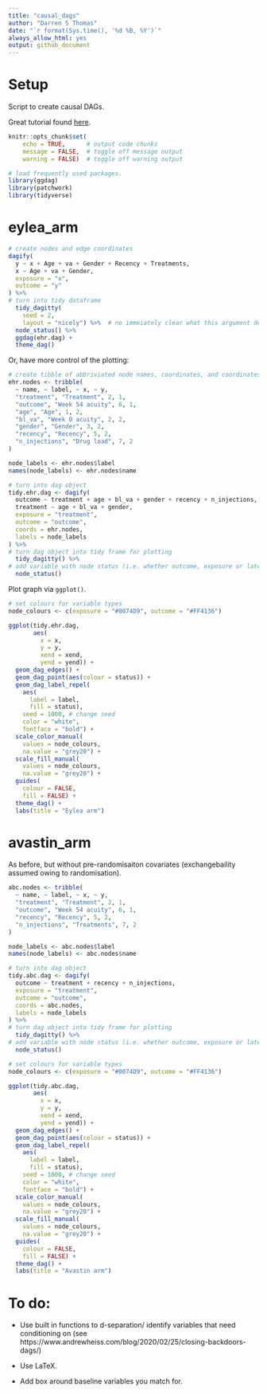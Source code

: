 ```yaml
---
title: "causal_dags"
author: "Darren S Thomas"
date: "`r format(Sys.time(), '%d %B, %Y')`"
always_allow_html: yes
output: github_document
---
```

# Setup

Script to create causal DAGs. 

Great tutorial found [here](https://www.andrewheiss.com/blog/2020/02/25/closing-backdoors-dags/).

```r
knitr::opts_chunk$set(
    echo = TRUE,      # output code chunks
    message = FALSE,  # toggle off message output 
    warning = FALSE)  # toggle off warning output
```

```r
# load frequently used packages.
library(ggdag)
library(patchwork)
library(tidyverse)
```

# eylea_arm

```r
# create nodes and edge coordinates
dagify(
  y ~ x + Age + va + Gender + Recency + Treatments,
  x ~ Age + va + Gender,
  exposure = "x",
  outcome = "y"
) %>% 
# turn into tidy dataframe
  tidy_dagitty(
    seed = 2,
    layout = "nicely") %>%  # no immeiately clear what this argument does
  node_status() %>% 
  ggdag(ehr.dag) +
  theme_dag()
```

Or, have more control of the plotting:

```r
# create tibble of abbriviated node names, coordinates, and coordinates
ehr.nodes <- tribble(
  ~ name, ~ label, ~ x, ~ y,
  "treatment", "Treatment", 2, 1,
  "outcome", "Week 54 acuity", 6, 1,
  "age", "Age", 1, 2,
  "bl_va", "Week 0 acuity", 2, 2,
  "gender", "Gender", 3, 2,
  "recency", "Recency", 5, 2,
  "n_injections", "Drug load", 7, 2 
)
```

```r
node_labels <- ehr.nodes$label
names(node_labels) <- ehr.nodes$name
```

```r
# turn into dag object
tidy.ehr.dag <- dagify(
  outcome ~ treatment + age + bl_va + gender + recency + n_injections,
  treatment ~ age + bl_va + gender,
  exposure = "treatment",
  outcome = "outcome",
  coords = ehr.nodes,
  labels = node_labels
) %>% 
# turn dag object into tidy frame for plotting  
  tidy_dagitty() %>% 
# add variable with node status (i.e. whether outcome, exposure or latent)
  node_status()
```

Plot graph via `ggplot()`.

```r
# set colours for variable types
node_colours <- c(exposure = "#0074D9", outcome = "#FF4136")

ggplot(tidy.ehr.dag, 
       aes(
         x = x, 
         y = y,
         xend = xend,
         yend = yend)) +
  geom_dag_edges() +
  geom_dag_point(aes(colour = status)) +
  geom_dag_label_repel(
    aes(
      label = label,
      fill = status), 
    seed = 1000, # change seed
    color = "white", 
    fontface = "bold") +
  scale_color_manual(
    values = node_colours, 
    na.value = "grey20") +
  scale_fill_manual(
    values = node_colours, 
    na.value = "grey20") +
  guides(
    colour = FALSE, 
    fill = FALSE) +
  theme_dag() +
  labs(title = "Eylea arm")
```

# avastin_arm

As before, but without pre-randomisaiton covariates (exchangebaility assumed owing to randomisation).

```r
abc.nodes <- tribble(
  ~ name, ~ label, ~ x, ~ y,
  "treatment", "Treatment", 2, 1,
  "outcome", "Week 54 acuity", 6, 1,
  "recency", "Recency", 5, 2,
  "n_injections", "Treatments", 7, 2
)
```

```r
node_labels <- abc.nodes$label
names(node_labels) <- abc.nodes$name
```

```r
# turn into dag object
tidy.abc.dag <- dagify(
  outcome ~ treatment + recency + n_injections,
  exposure = "treatment",
  outcome = "outcome",
  coords = abc.nodes,
  labels = node_labels
) %>% 
# turn dag object into tidy frame for plotting  
  tidy_dagitty() %>% 
# add variable with node status (i.e. whether outcome, exposure or latent)
  node_status()
```

```r
# set colours for variable types
node_colours <- c(exposure = "#0074D9", outcome = "#FF4136")

ggplot(tidy.abc.dag, 
       aes(
         x = x, 
         y = y,
         xend = xend,
         yend = yend)) +
  geom_dag_edges() +
  geom_dag_point(aes(colour = status)) +
  geom_dag_label_repel(
    aes(
      label = label,
      fill = status), 
    seed = 1000, # change seed
    color = "white", 
    fontface = "bold") +
  scale_color_manual(
    values = node_colours, 
    na.value = "grey20") +
  scale_fill_manual(
    values = node_colours, 
    na.value = "grey20") +
  guides(
    colour = FALSE, 
    fill = FALSE) +
  theme_dag() +
  labs(title = "Avastin arm")
```

# To do:

* Use built in functions to d-separation/ identify variables that need conditioning on (see https://www.andrewheiss.com/blog/2020/02/25/closing-backdoors-dags/)
* Use LaTeX.

* Add box around baseline variables you match for.